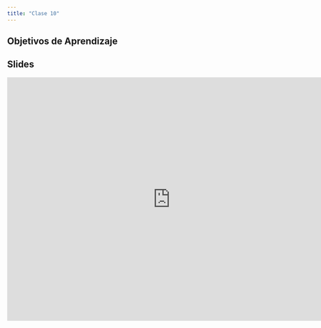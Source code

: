 ```yaml
---
title: "Clase 10"
---
```


## Objetivos de Aprendizaje


## Slides

<iframe src="https://docs.google.com/presentation/d/13p9X0v8PDnUPykUbwiSDNpK1ym7x5NJ8cjxMfniVRv0/embed?start=false&loop=false&delayms=3000" frameborder="0" width="760" height="569" allowfullscreen="true" mozallowfullscreen="true" webkitallowfullscreen="true"></iframe>


